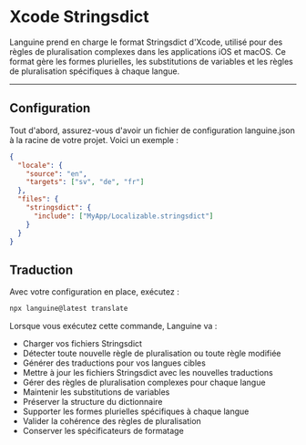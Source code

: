 # Xcode Stringsdict

Languine prend en charge le format Stringsdict d'Xcode, utilisé pour des règles de pluralisation complexes dans les applications iOS et macOS. Ce format gère les formes plurielles, les substitutions de variables et les règles de pluralisation spécifiques à chaque langue.

---

## Configuration

Tout d'abord, assurez-vous d'avoir un fichier de configuration languine.json à la racine de votre projet. Voici un exemple :

```json
{
  "locale": {
    "source": "en",
    "targets": ["sv", "de", "fr"]
  },
  "files": {
    "stringsdict": {
      "include": ["MyApp/Localizable.stringsdict"]
    }
  }
}
```

## Traduction

Avec votre configuration en place, exécutez :

```bash
npx languine@latest translate
```

Lorsque vous exécutez cette commande, Languine va :

- Charger vos fichiers Stringsdict
- Détecter toute nouvelle règle de pluralisation ou toute règle modifiée
- Générer des traductions pour vos langues cibles
- Mettre à jour les fichiers Stringsdict avec les nouvelles traductions
- Gérer des règles de pluralisation complexes pour chaque langue
- Maintenir les substitutions de variables
- Préserver la structure du dictionnaire
- Supporter les formes plurielles spécifiques à chaque langue
- Valider la cohérence des règles de pluralisation
- Conserver les spécificateurs de formatage
